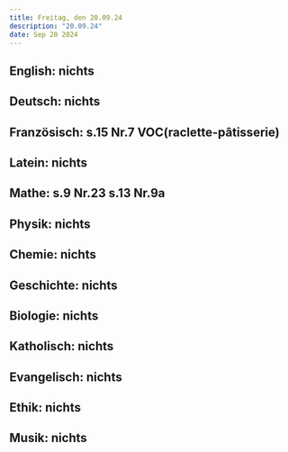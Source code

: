```yaml
---
title: Freitag, den 20.09.24
description: "20.09.24"
date: Sep 20 2024
---
```


## English: nichts
## Deutsch: nichts
## Französisch: s.15 Nr.7 VOC(raclette-pâtisserie)
## Latein: nichts
## Mathe: s.9 Nr.23 s.13 Nr.9a
## Physik: nichts
## Chemie: nichts
## Geschichte: nichts
## Biologie: nichts
## Katholisch: nichts
## Evangelisch: nichts
## Ethik: nichts
## Musik: nichts